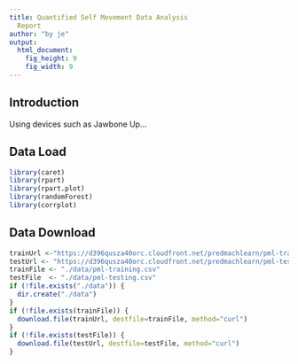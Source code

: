 ```yaml
---
title: Quantified Self Movement Data Analysis
  Report
author: "by je"
output:
  html_document:
    fig_height: 9
    fig_width: 9
---
```


## Introduction 

Using devices such as Jawbone Up...

## Data Load 
```r
library(caret)
library(rpart)
library(rpart.plot)
library(randomForest)
library(corrplot)
```
## Data Download
```r
trainUrl <-"https://d396qusza40orc.cloudfront.net/predmachlearn/pml-training.csv"
testUrl <- "https://d396qusza40orc.cloudfront.net/predmachlearn/pml-testing.csv"
trainFile <- "./data/pml-training.csv"
testFile  <- "./data/pml-testing.csv"
if (!file.exists("./data")) {
  dir.create("./data")
}
if (!file.exists(trainFile)) {
  download.file(trainUrl, destfile=trainFile, method="curl")
}
if (!file.exists(testFile)) {
  download.file(testUrl, destfile=testFile, method="curl")
}
```  
